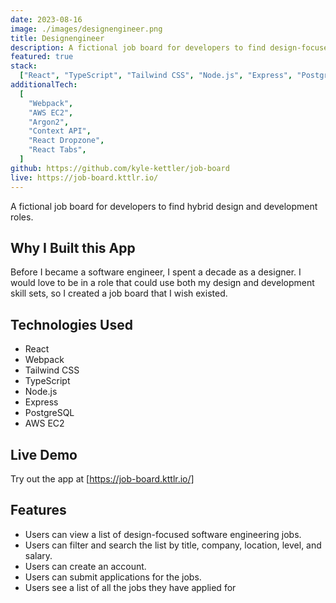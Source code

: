 ```yaml
---
date: 2023-08-16
image: ./images/designengineer.png
title: Designengineer
description: A fictional job board for developers to find design-focused development roles.
featured: true
stack:
  ["React", "TypeScript", "Tailwind CSS", "Node.js", "Express", "PostgreSQL"]
additionalTech:
  [
    "Webpack",
    "AWS EC2",
    "Argon2",
    "Context API",
    "React Dropzone",
    "React Tabs",
  ]
github: https://github.com/kyle-kettler/job-board
live: https://job-board.kttlr.io/
---
```


A fictional job board for developers to find hybrid design and development roles.

## Why I Built this App

Before I became a software engineer, I spent a decade as a designer. I would love to be in a role that could use both my design and development skill sets, so I created a job board that I wish existed.

## Technologies Used

- React
- Webpack
- Tailwind CSS
- TypeScript
- Node.js
- Express
- PostgreSQL
- AWS EC2

## Live Demo

Try out the app at [https://job-board.kttlr.io/]

## Features

- Users can view a list of design-focused software engineering jobs.
- Users can filter and search the list by title, company, location, level, and salary.
- Users can create an account.
- Users can submit applications for the jobs.
- Users see a list of all the jobs they have applied for
